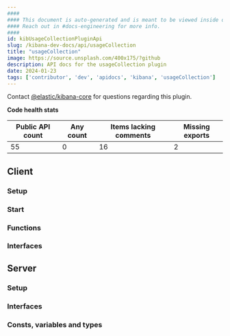 ```yaml
---
####
#### This document is auto-generated and is meant to be viewed inside our experimental, new docs system.
#### Reach out in #docs-engineering for more info.
####
id: kibUsageCollectionPluginApi
slug: /kibana-dev-docs/api/usageCollection
title: "usageCollection"
image: https://source.unsplash.com/400x175/?github
description: API docs for the usageCollection plugin
date: 2024-01-23
tags: ['contributor', 'dev', 'apidocs', 'kibana', 'usageCollection']
---
```




Contact [@elastic/kibana-core](https://github.com/orgs/elastic/teams/kibana-core) for questions regarding this plugin.

**Code health stats**

| Public API count  | Any count | Items lacking comments | Missing exports |
|-------------------|-----------|------------------------|-----------------|
| 55 | 0 | 16 | 2 |

## Client

### Setup
<DocDefinitionList data={[usageCollectionObj.client.setup]}/>

### Start
<DocDefinitionList data={[usageCollectionObj.client.start]}/>

### Functions
<DocDefinitionList data={usageCollectionObj.client.functions}/>

### Interfaces
<DocDefinitionList data={usageCollectionObj.client.interfaces}/>

## Server

### Setup
<DocDefinitionList data={[usageCollectionObj.server.setup]}/>

### Interfaces
<DocDefinitionList data={usageCollectionObj.server.interfaces}/>

### Consts, variables and types
<DocDefinitionList data={usageCollectionObj.server.misc}/>

